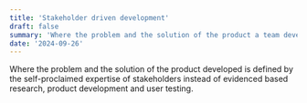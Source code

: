 ```yaml
---
title: 'Stakeholder driven development'
draft: false
summary: 'Where the problem and the solution of the product a team develops is defined by the expertise of stakeholders instead of evidenced based research and user testing.'
date: '2024-09-26'
---
```


Where the problem and the solution of the product developed is defined by the self-proclaimed expertise of stakeholders instead of evidenced based research, product development and user testing.
